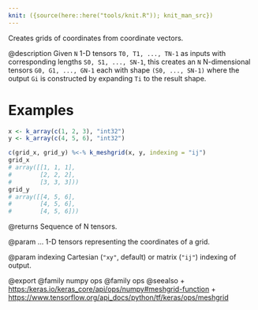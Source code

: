 ```yaml
---
knit: ({source(here::here("tools/knit.R")); knit_man_src})
---
```

Creates grids of coordinates from coordinate vectors.

@description
Given `N` 1-D tensors `T0, T1, ..., TN-1` as inputs with corresponding
lengths `S0, S1, ..., SN-1`, this creates an `N` N-dimensional tensors
`G0, G1, ..., GN-1` each with shape `(S0, ..., SN-1)` where the output
`Gi` is constructed by expanding `Ti` to the result shape.

# Examples
```r
x <- k_array(c(1, 2, 3), "int32")
y <- k_array(c(4, 5, 6), "int32")
```

```r
c(grid_x, grid_y) %<-% k_meshgrid(x, y, indexing = "ij")
grid_x
# array([[1, 1, 1],
#        [2, 2, 2],
#        [3, 3, 3]))
grid_y
# array([[4, 5, 6],
#        [4, 5, 6],
#        [4, 5, 6]))
```

@returns
Sequence of N tensors.

@param ...
1-D tensors representing the coordinates of a grid.

@param indexing
Cartesian (`"xy"`, default) or matrix (`"ij"`) indexing
of output.

@export
@family numpy ops
@family ops
@seealso
+ <https:/keras.io/keras_core/api/ops/numpy#meshgrid-function>
+ <https://www.tensorflow.org/api_docs/python/tf/keras/ops/meshgrid>

